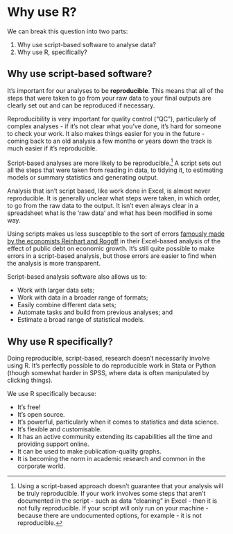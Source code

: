 # Why use R?

We can break this question into two parts:

1. Why use script-based software to analyse data?
2. Why use R, specifically?

## Why use script-based software? {#why-script}

It's important for our analyses to be **reproducible**. This means that all of the steps that were taken to go from your raw data to your final outputs are clearly set out and can be reproduced if necessary. 

Reproducibility is very important for quality control ("QC"), particularly of complex analyses - if it's not clear what you've done, it's hard for someone to check your work. It also makes things easier for you in the future - coming back to an old analysis a few months or years down the track is much easier if it's reproducible.

Script-based analyses are more likely to be reproducible.^[Using a script-based approach doesn't guarantee that your analysis will be truly reproducible. If your work involves some steps that aren't documented in the script - such as data "cleaning" in Excel - then it is not fully reproducible. If your script will only run on your machine - because there are undocumented options, for example - it is not reproducible.] A script sets out all the steps that were taken from reading in data, to tidying it, to estimating models or summary statistics and generating output. 

Analysis that isn't script based, like work done in Excel, is almost never reproducible. It is generally unclear what steps were taken, in which order, to go from the raw data to the output. It isn't even always clear in a spreadsheet what is the 'raw data' and what has been modified in some way.

Using scripts makes us less susceptible to the sort of errors [famously made by the economists Reinhart and Rogoff](https://en.wikipedia.org/wiki/Growth_in_a_Time_of_Debt#Methodological_flaws) in their Excel-based analysis of the effect of public debt on economic growth. It's still quite possible to make errors in a script-based analysis, but those errors are easier to find when the analysis is more transparent.

Script-based analysis software also allows us to:

* Work with larger data sets;
* Work with data in a broader range of formats;
* Easily combine different data sets;
* Automate tasks and build from previous analyses; and
* Estimate a broad range of statistical models.

## Why use R specifically? {#why-R}

Doing reproducible, script-based, research doesn't necessarily involve using R. It's perfectly possible to do reproducible work in Stata or Python (though somewhat harder in SPSS, where data is often manipulated by clicking things).

We use R specifically because:

* It's free!
* It's open source.
* It's powerful, particularly when it comes to statistics and data science.
* It's flexible and customisable.
* It has an active community extending its capabilities all the time and providing support online.
* It can be used to make publication-quality graphs.
* It is becoming the norm in academic research and common in the corporate world.
